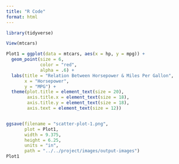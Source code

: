 ```yaml
---
title: "R Code"
format: html
---
```


```r
library(tidyverse)
```

```r
View(mtcars)
```


```r
Plot1 = ggplot(data = mtcars, aes(x = hp, y = mpg)) +
  geom_point(size = 6,
             color = "red",
             alpha = .6) +
  labs(title = "Relation Between Horsepower & Miles Per Gallon",
       x = "Horsepower",
       y = "MPG") +
  theme(plot.title = element_text(size = 20),
        axis.title.x = element_text(size = 18),
        axis.title.y = element_text(size = 18),
        axis.text = element_text(size = 12))


ggsave(filename = "scatter-plot-1.png", 
       plot = Plot1, 
       width = 9.375,
       height = 6.25, 
       units = "in",
       path = "../../project/images/output-images")
Plot1
```


